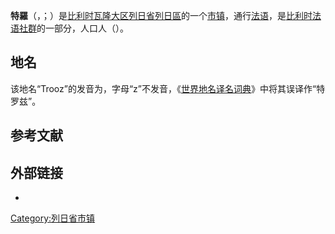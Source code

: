 {{noteTA|G1=比利时地名}}
{{Infobox Belgium municipality
|name=特罗
|native_name= <small>{{native name|fr|Trooz}}<br>{{native name|wa|Li Trô}}</small>
|picture=Trooz JPG01.jpg
|picture-legend=悬崖前的大街
|map=Trooz Liège Belgium Map.svg
|map-legend=特羅在[[列日省|列日省]]的位置
|arms=
|flag=
|region={{BE-REG-WAL}}
|community={{BE-FR}}
|province={{BE-PROV-LG}}
|arrondissement=[[列日區_(比利時)|列日區]]
|nis=62122
|pyramid-date=
|0-19=
|20-64=
|65=
|foreigners=
|foreigners-date=
|mayor=Fabien Beltran ([[社会党_(比利时)|PS]])
|majority=[[社会党_(比利时)|PS]], ÉcoVA
|postal-codes=4870
|telephone-area=04
|web=[http://www.trooz.be/ www.trooz.be]
|coordinates = {{coord|50|34|N|05|41|E|region:BE|display=inline,title}}
}}
'''特羅'''（{{lang-fr|Trooz}}，{{IPA-fr|tʁo}}；{{lang-wa|Li Trô}}）是[[比利时|比利时]][[瓦隆大区|瓦隆大区]][[列日省|列日省]][[列日區_(比利時)|列日區]]的一个[[市镇_(比利时)|市镇]]，通行[[法语|法语]]，是[[比利时法语社群|比利时法语社群]]的一部分，人口{{wikidata|property|normal+|P1082}}人（{{wikidata|qualifier|P1082|P585}}）。

== 地名 ==
该地名“Trooz”的发音为{{IPA-fr|tʁo|}}，字母“z”不发音，《[[世界地名译名词典|世界地名译名词典]]》中将其误译作“特罗兹”。

== 参考文献 ==
{{Reflist}}

==外部链接==
* {{Commons category-inline|Trooz}}

{{列日省市镇}}
{{DEFAULTSORT:Trooz}}
{{Liège-geo-stub}}
[[Category:列日省市镇|Category:列日省市镇]]